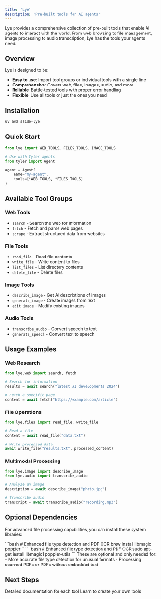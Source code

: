 ```yaml
---
title: 'Lye'
description: 'Pre-built tools for AI agents'
---
```


Lye provides a comprehensive collection of pre-built tools that enable AI agents to interact with the world. From web browsing to file management, image processing to audio transcription, Lye has the tools your agents need.

## Overview

Lye is designed to be:
- **Easy to use**: Import tool groups or individual tools with a single line
- **Comprehensive**: Covers web, files, images, audio, and more
- **Reliable**: Battle-tested tools with proper error handling
- **Flexible**: Use all tools or just the ones you need

## Installation

```bash
uv add slide-lye
```

## Quick Start

```python
from lye import WEB_TOOLS, FILES_TOOLS, IMAGE_TOOLS

# Use with Tyler agents
from tyler import Agent

agent = Agent(
    name="my-agent",
    tools=[*WEB_TOOLS, *FILES_TOOLS]
)
```

## Available Tool Groups

### Web Tools
- `search` - Search the web for information
- `fetch` - Fetch and parse web pages
- `scrape` - Extract structured data from websites

### File Tools
- `read_file` - Read file contents
- `write_file` - Write content to files
- `list_files` - List directory contents
- `delete_file` - Delete files

### Image Tools
- `describe_image` - Get AI descriptions of images
- `generate_image` - Create images from text
- `edit_image` - Modify existing images

### Audio Tools
- `transcribe_audio` - Convert speech to text
- `generate_speech` - Convert text to speech

## Usage Examples

### Web Research
```python
from lye.web import search, fetch

# Search for information
results = await search("latest AI developments 2024")

# Fetch a specific page
content = await fetch("https://example.com/article")
```

### File Operations
```python
from lye.files import read_file, write_file

# Read a file
content = await read_file("data.txt")

# Write processed data
await write_file("results.txt", processed_content)
```

### Multimodal Processing
```python
from lye.image import describe_image
from lye.audio import transcribe_audio

# Analyze an image
description = await describe_image("photo.jpg")

# Transcribe audio
transcript = await transcribe_audio("recording.mp3")
```

## Optional Dependencies

For advanced file processing capabilities, you can install these system libraries:

<Tabs>
  <Tab title="macOS">
    ```bash
    # Enhanced file type detection and PDF OCR
    brew install libmagic poppler
    ```
  </Tab>
  <Tab title="Ubuntu/Debian">
    ```bash
    # Enhanced file type detection and PDF OCR
    sudo apt-get install libmagic1 poppler-utils
    ```
  </Tab>
</Tabs>

<Note>
These are optional and only needed for:
- More accurate file type detection for unusual formats
- Processing scanned PDFs or PDFs without embedded text
</Note>


## Next Steps

<CardGroup cols={2}>
  <Card
    title="Tool Reference"
    icon="wrench"
    href="/api-reference/lye/tools"
  >
    Detailed documentation for each tool
  </Card>
  <Card
    title="Adding Tools"
    icon="code"
    href="/guides/adding-tools"
  >
    Learn to create your own tools
  </Card>
</CardGroup> 